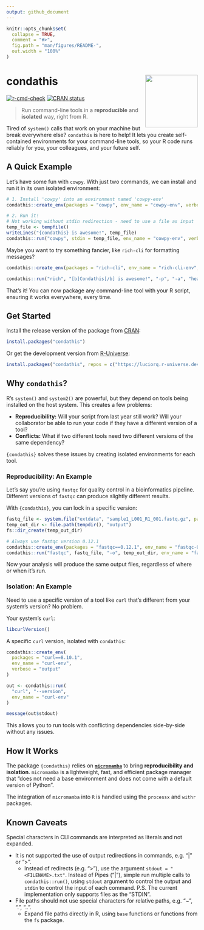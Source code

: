 ```yaml
---
output: github_document
---
```


<!-- README.md is generated from README.Rmd. Please edit that file -->

```r
knitr::opts_chunk$set(
  collapse = TRUE,
  comment = "#>",
  fig.path = "man/figures/README-",
  out.width = "100%"
)
```

# condathis <img src="man/figures/logo.png" align="right" height="138" alt="" />

<!-- badges: start -->
[![r-cmd-check](https://github.com/luciorq/condathis/actions/workflows/r-cmd-check/badge.svg)](https://github.com/luciorq/condathis/actions/workflows/r-cmd-check)
[![CRAN status](https://www.r-pkg.org/badges/version/condathis)](https://CRAN.R-project.org/package=condathis)
<!-- badges: end -->

> Run command-line tools in a **reproducible** and **isolated** way, right from R.

Tired of `system()` calls that work on your machine but break everywhere else?
`condathis` is here to help!
It lets you create self-contained environments for your command-line tools, so your R code runs reliably for you, your colleagues, and your future self.

## A Quick Example

Let's have some fun with `cowpy`.
With just two commands, we can install and run it in its own isolated environment:

```r
# 1. Install 'cowpy' into an environment named 'cowpy-env'
condathis::create_env(packages = "cowpy", env_name = "cowpy-env", verbose = "output")

# 2. Run it!
# Not working without stdin redirection - need to use a file as input
temp_file <- tempfile()
writeLines("{condathis} is awesome!", temp_file)
condathis::run("cowpy", stdin = temp_file, env_name = "cowpy-env", verbose = "output")
```

Maybe you want to try something fancier, like `rich-cli` for formatting messages?

```r
condathis::create_env(packages = "rich-cli", env_name = "rich-cli-env", verbose = "output")

condathis::run("rich", "[b]Condathis[/b] is awesome!", "-p", "-a", "heavy", env_name = "rich-cli-env", verbose = "output")
```

That's it! You can now package any command-line tool with your R script, ensuring it works everywhere, every time.

## Get Started

Install the release version of the package from [CRAN](https://cran.r-project.org/package=condathis):

```r
install.packages("condathis")
```

Or get the development version from [R-Universe](https://luciorq.r-universe.dev/condathis):

```r
install.packages("condathis", repos = c("https://luciorq.r-universe.dev", getOption("repos")))
```

## Why `condathis`?

R's `system()` and `system2()` are powerful, but they depend on tools being installed on the host system. This creates a few problems:

*   **Reproducibility:** Will your script from last year still work? Will your collaborator be able to run your code if they have a different version of a tool?
*   **Conflicts:** What if two different tools need two different versions of the same dependency?

`{condathis}` solves these issues by creating isolated environments for each tool.

### Reproducibility: An Example

Let's say you're using `fastqc` for quality control in a bioinformatics pipeline. Different versions of `fastqc` can produce slightly different results.

With `{condathis}`, you can lock in a specific version:

```r
fastq_file <- system.file("extdata", "sample1_L001_R1_001.fastq.gz", package = "condathis")
temp_out_dir <- file.path(tempdir(), "output")
fs::dir_create(temp_out_dir)

# Always use fastqc version 0.12.1
condathis::create_env(packages = "fastqc==0.12.1", env_name = "fastqc-0.12.1")
condathis::run("fastqc", fastq_file, "-o", temp_out_dir, env_name = "fastqc-0.12.1")
```

Now your analysis will produce the same output files, regardless of where or when it's run.

### Isolation: An Example

Need to use a specific version of a tool like `curl` that's different from your system's version? No problem.

Your system's `curl`:

```r
libcurlVersion()
```

A specific `curl` version, isolated with `condathis`:

```r
condathis::create_env(
  packages = "curl==8.10.1",
  env_name = "curl-env",
  verbose = "output"
)

out <- condathis::run(
  "curl", "--version",
  env_name = "curl-env"
)

message(out$stdout)
```
This allows you to run tools with conflicting dependencies side-by-side without any issues.

## How It Works

The package `{condathis}` relies on [**`micromamba`**](https://mamba.readthedocs.io/en/latest/user_guide/micromamba.html) to bring **reproducibility and isolation**.
`micromamba` is a lightweight, fast, and efficient package manager that "does not need a base environment and does not come with a default version of Python".

The integration of `micromamba` into `R` is handled using the `processx` and `withr` packages.

## Known Caveats

Special characters in CLI commands are interpreted as literals and not expanded.

- It is not supported the use of output redirections in commands, e.g. "|" or ">".
  - Instead of redirects (e.g. ">"), use the argument `stdout = "<FILENAME>.txt"`.
    Instead of Pipes ("|"), simple run multiple calls to `condathis::run()`,
    using `stdout` argument to control the output and `stdin` to control the input of each command.
    P.S. The current implementation only supports files as the "STDIN".
- File paths should not use special characters for relative paths, e.g. "~", ".", "..".
  - Expand file paths directly in R, using `base` functions
    or functions from the `fs` package.
